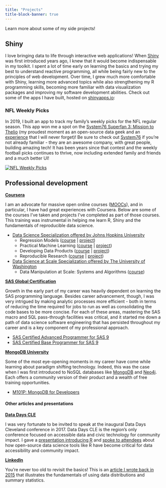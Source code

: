 ```yaml
---
title: "Projects"
title-block-banner: true
---
```


Learn more about some of my side projects!

## Shiny

I love bringing data to life through interactive web applications! When
[Shiny](https://shiny.rstudio.com/) was first introduced years ago, I knew that
it would become indispensable in my toolkit. I spent a lot of time early on
learning the basics and trying my best to understand reactive programming, all
while being fairly new to the principles of web development. Over time, I grew
much more comfortable with Shiny, learning more advanced topics while also
strengthening my R programming skills, becoming more familiar with data
visualization packages and improving my software development abilities. Check
out some of the apps I have built, hosted on [shinyapps.io](https://www.shinyapps.io/):

### NFL Weekly Picks

In 2019, I built an app to track my family's weekly picks for the NFL regular
season. This app won me a spot on the [System76 Superfan 3: Mission to
Thelio](https://blog.system76.com/post/188835953849/winners-of-superfan-3-mission-to-thelio)
(my proudest moment as an open-source data geek and an
[experience](https://t.co/Cz50iQLTi6?amp=1) that I will never forget)! Be sure
to check out [System76](https://system76.com/) if you're not already familiar -
they are an awesome company, with great people, building amazing tech! It has
been years since that contest and the weekly football picks continues to thrive,
now including extended family and friends and a much better UI!

<a href="https://dnegrey.shinyapps.io/nfl-weekly-picks/" target="_blank"><img src="www/screenshot-nfl-weekly-picks.png" alt="NFL
Weekly Picks" class="projects-screenshot"></a>



## Professional development

**[Coursera](https://www.coursera.org/)**

I am an advocate for massive open online courses
([MOOCs](https://www.mooc.org/)), and in particular, I have had great
experiences with Coursera. Below are some of the courses I've taken and projects
I've completed as part of those courses. This training was instrumental in
helping me learn R, Shiny and the fundamentals of reproducible data science.

* <a href="https://www.coursera.org/specializations/jhu-data-science" target="_blank">Data Science Specialization offered by Johns Hopkins University</a>
    * Regression Models (<a href="https://www.coursera.org/learn/regression-models" target="_blank">course</a> | <a href="https://s3.amazonaws.com/coursera-uploads/user-c6cf595c99876d33669f141e/973762/asst-4/0d9ca7c0880211e4b2a3c70a976aa8ad.pdf" target="_blank">project</a>)
    * Practical Machine Learning (<a href="https://www.coursera.org/learn/practical-machine-learning" target="_blank">course</a> | <a href="https://dnegrey.com/PML_CourseProject/writeup.html" target="_blank">project</a>)
    * Developing Data Products (<a href="https://www.coursera.org/learn/data-products" target="_blank">course</a> | <a href="https://dnegrey.shinyapps.io/courseProject/" target="_blank">project</a>)
    * Reproducible Research (<a href="https://www.coursera.org/learn/reproducible-research" target="_blank">course</a> | <a href="https://rpubs.com/dnegrey/45114" target="_blank">project</a>)
* <a href="https://www.coursera.org/specializations/data-science" target="_blank">Data Science at Scale Specialization offered by The University of Washington</a>
    * Data Manipulation at Scale: Systems and Algorithms (<a href="https://www.coursera.org/learn/data-manipulation" target="_blank">course</a>)

**[SAS Global Certification](https://www.sas.com/en_us/certification.html)**

Growth in the early part of my career was heavily dependent on learning the SAS
programming language. Besides career advancement, though, I was very intrigued
by making analytic processes more efficient - both in terms of reducing the time
required for jobs to run as well as consolidating the code bases to be more
concise. For each of these areas, mastering the SAS macro and SQL pass-through
facilities was critical, and it started me down a path of data science software
engineering that has persisted throughout my career and is a key component of my
professional approach.

* <a href="https://www.youracclaim.com/badges/45a7f69e-7463-4755-96d3-a16cae7a1b3b/public_url" target="_blank">SAS Certified Advanced Programmer for SAS 9</a>
* <a href="https://www.youracclaim.com/badges/d5bd42b0-ffc5-48ec-b1be-b3e2fcabaee5/public_url" target="_blank">SAS Certified Base Programmer for SAS 9</a>

**[MongoDB University](https://university.mongodb.com/)**

Some of the most eye-opening moments in my career have come while learning
about paradigm shifting technology. Indeed, this was the case when I was first
introduced to NoSQL databases like [MongoDB](https://www.mongodb.com/) and
[Neo4j](https://neo4j.com/). Each offers a community version of their product
and a wealth of free training opportunities.

* <a href="https://university.mongodb.com/courses/M101P/about" target="_blank">M101P: MongoDB for Developers</a>

#### Other articles and presentations

**[Data Days CLE](https://www.datadayscle.org/)**

I was very fortunate to be invited to speak at the inaugural Data Days Cleveland
conference in 2017. Data Days CLE is the region’s only conference focused on
accessible data and civic technology for community impact. I gave a
<a href="https://dnegrey.com/dataDaysCLE/main.html" target="_blank">presentation introducing R</a>
and <a href="https://youtu.be/Ls7WpDdzV18" target="_blank">spoke to attendees</a>
about how open-source data science tools like R have become critical for data
accessibility and community impact.

**[LinkedIn](https://linkedin.com/in/dnegrey/)**

You're never too old to revisit the basics! This is an
<a href="https://www.linkedin.com/pulse/describing-your-data-understanding-distributions-dan-negrey" target="_blank">article I wrote back in 2015</a>
that illustrates the fundamentals of using data distributions and summary
statistics.
